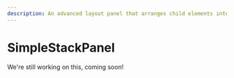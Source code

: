 ---
description: An advanced layout panel that arranges child elements into a single line that can be oriented horizontally or vertically.
---

# SimpleStackPanel

We're still working on this, coming soon!


